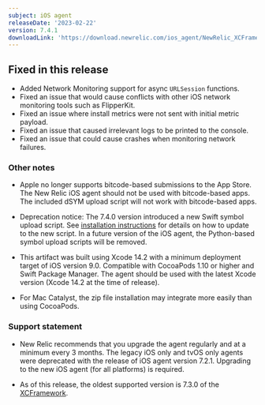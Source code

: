 ```yaml
---
subject: iOS agent
releaseDate: '2023-02-22'
version: 7.4.1
downloadLink: 'https://download.newrelic.com/ios_agent/NewRelic_XCFramework_Agent_7.4.1.zip'
---
```


## Fixed in this release

* Added Network Monitoring support for async `URLSession` functions.
* Fixed an issue that would cause conflicts with other iOS network monitoring tools such as FlipperKit.
* Fixed an issue where install metrics were not sent with initial metric payload.
* Fixed an issue that caused irrelevant logs to be printed to the console.
* Fixed an issue that could cause crashes when monitoring network failures.

### Other notes
* Apple no longer supports bitcode-based submissions to the App Store. The New Relic iOS agent should not be used with bitcode-based apps. The included dSYM upload script will not work with bitcode-based apps.

* Deprecation notice: The 7.4.0 version introduced a new Swift symbol upload script. See [installation instructions](/docs/mobile-monitoring/new-relic-mobile-ios/installation/spm-installation#configure-using-swift-package-manager) for details on how to update to the new script. In a future version of the iOS agent, the Python-based symbol upload scripts will be removed.
* This artifact was built using Xcode 14.2 with a minimum deployment target of iOS version 9.0. Compatible with CocoaPods 1.10 or higher and Swift Package Manager. The agent should be used with the latest Xcode version (Xcode 14.2 at the time of release).
* For Mac Catalyst, the zip file installation may integrate more easily than using CocoaPods.

### Support statement

* New Relic recommends that you upgrade the agent regularly and at a minimum every 3 months. The legacy iOS only and tvOS only agents were deprecated with the release of iOS agent version 7.2.1. Upgrading to the new iOS agent (for all platforms) is required.

*  As of this release, the oldest supported version is 7.3.0 of the [XCFramework](/docs/release-notes/mobile-release-notes/xcframework-release-notes/xcframework-agent-730).
